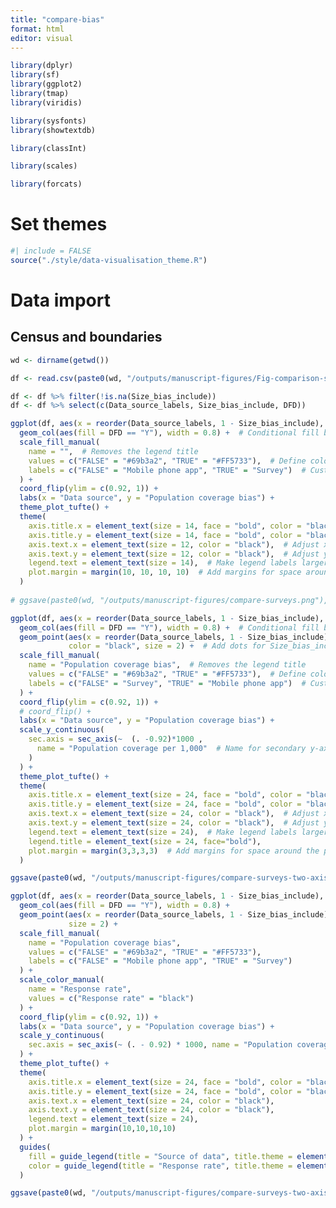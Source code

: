 ```yaml
---
title: "compare-bias"
format: html
editor: visual
---
```


```r
library(dplyr)
library(sf)
library(ggplot2)
library(tmap)
library(viridis)

library(sysfonts)
library(showtextdb)

library(classInt)

library(scales)

library(forcats)
```

# Set themes

```r
#| include = FALSE
source("./style/data-visualisation_theme.R")
```

# Data import

## Census and boundaries

```r
wd <- dirname(getwd())
```

```r
df <- read.csv(paste0(wd, "/outputs/manuscript-figures/Fig-comparison-surveys/Table-comparison-surveys.csv"))
```

```r
df <- df %>% filter(!is.na(Size_bias_include))
df <- df %>% select(c(Data_source_labels, Size_bias_include, DFD))
```

```r
ggplot(df, aes(x = reorder(Data_source_labels, 1 - Size_bias_include), y = Size_bias_include)) +
  geom_col(aes(fill = DFD == "Y"), width = 0.8) +  # Conditional fill based on DFD == "Y"
  scale_fill_manual(
    name = "",  # Removes the legend title
    values = c("FALSE" = "#69b3a2", "TRUE" = "#FF5733"),  # Define colors
    labels = c("FALSE" = "Mobile phone app", "TRUE" = "Survey")  # Custom labels for legend items
  ) +
  coord_flip(ylim = c(0.92, 1)) +
  labs(x = "Data source", y = "Population coverage bias") +
  theme_plot_tufte() +
  theme(
    axis.title.x = element_text(size = 14, face = "bold", color = "black"),
    axis.title.y = element_text(size = 14, face = "bold", color = "black", margin = margin(r = 10)),  # Add right margin to y-axis title
    axis.text.x = element_text(size = 12, color = "black"),  # Adjust x-axis tick text size and color
    axis.text.y = element_text(size = 12, color = "black"),  # Adjust y-axis tick text size and color
    legend.text = element_text(size = 14),  # Make legend labels larger
    plot.margin = margin(10, 10, 10, 10)  # Add margins for space around the plot
  )                
  
# ggsave(paste0(wd, "/outputs/manuscript-figures/compare-surveys.png"), bg="white")
```

```r
ggplot(df, aes(x = reorder(Data_source_labels, 1 - Size_bias_include), y = Size_bias_include)) +
  geom_col(aes(fill = DFD == "Y"), width = 0.8) +  # Conditional fill based on DFD == "Y" for bars
  geom_point(aes(x = reorder(Data_source_labels, 1 - Size_bias_include), y = (1-Size_bias_include)+0.92), 
             color = "black", size = 2) +  # Add dots for Size_bias_include * 1000
  scale_fill_manual(
    name = "Population coverage bias",  # Removes the legend title
    values = c("FALSE" = "#69b3a2", "TRUE" = "#FF5733"),  # Define colors
    labels = c("FALSE" = "Survey", "TRUE" = "Mobile phone app")  # Custom labels for legend items
  ) +
  coord_flip(ylim = c(0.92, 1)) +
  # coord_flip() +
  labs(x = "Data source", y = "Population coverage bias") +
  scale_y_continuous(
    sec.axis = sec_axis(~  (. -0.92)*1000 ,
      name = "Population coverage per 1,000"  # Name for secondary y-axis
    )
  ) +
  theme_plot_tufte() +
  theme(
    axis.title.x = element_text(size = 24, face = "bold", color = "black"),
    axis.title.y = element_text(size = 24, face = "bold", color = "black", margin = margin(r = 10)),  # Add right margin toy-axis title
    axis.text.x = element_text(size = 24, color = "black"),  # Adjust x-axis tick text size and color
    axis.text.y = element_text(size = 24, color = "black"),  # Adjust y-axis tick text size and color
    legend.text = element_text(size = 24),  # Make legend labels larger
    legend.title = element_text(size = 24, face="bold"),
    plot.margin = margin(3,3,3,3)  # Add margins for space around the plot
  )

ggsave(paste0(wd, "/outputs/manuscript-figures/compare-surveys-two-axis.png"), bg="white")
```

```r
ggplot(df, aes(x = reorder(Data_source_labels, 1 - Size_bias_include), y = Size_bias_include)) +
  geom_col(aes(fill = DFD == "Y"), width = 0.8) +  
  geom_point(aes(x = reorder(Data_source_labels, 1 - Size_bias_include), y = (1 - Size_bias_include) + 0.92, color = "Response rate"), 
             size = 2) +  
  scale_fill_manual(
    name = "Population coverage bias",  
    values = c("FALSE" = "#69b3a2", "TRUE" = "#FF5733"),  
    labels = c("FALSE" = "Mobile phone app", "TRUE" = "Survey")  
  ) +
  scale_color_manual(
    name = "Response rate",  
    values = c("Response rate" = "black")  
  ) +
  coord_flip(ylim = c(0.92, 1)) +
  labs(x = "Data source", y = "Population coverage bias") +
  scale_y_continuous(
    sec.axis = sec_axis(~ (. - 0.92) * 1000, name = "Population coverage (per 1,000)")  
  ) +
  theme_plot_tufte() +
  theme(
    axis.title.x = element_text(size = 24, face = "bold", color = "black"),
    axis.title.y = element_text(size = 24, face = "bold", color = "black", margin = margin(r = 10)),  
    axis.text.x = element_text(size = 24, color = "black"),  
    axis.text.y = element_text(size = 24, color = "black"),  
    legend.text = element_text(size = 24),  
    plot.margin = margin(10,10,10,10)  
  ) +
  guides(
    fill = guide_legend(title = "Source of data", title.theme = element_text(size = 24, face = "bold")),  
    color = guide_legend(title = "Response rate", title.theme = element_text(size = 24, face = "bold"))  
  )

ggsave(paste0(wd, "/outputs/manuscript-figures/compare-surveys-two-axis.png"), bg="white")
```

